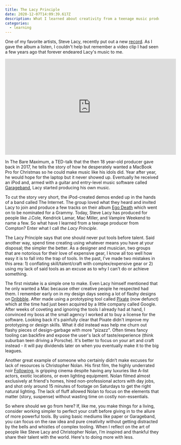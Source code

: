 ```yaml
---
title: The Lacy Principle
date: 2020-12-07T14:09:39.617Z
description: What I learned about creativity from a teenage music producer from Compton.
categories: 
  - learning
---
```

One of my favorite artists, Steve Lacy, recently put out a new [record](https://open.spotify.com/album/6m5qlaMzLtNsQDj3DQY5ji?si=0VABYWoFRwKLZguNZ629Bw). As I gave the album a listen, I couldn't help but remember a video clip I had seen a few years ago that forever endeared Lacy's music to me.

<iframe width="560" height="315" src="https://www.youtube.com/embed/SUnmrQfdYpg" frameborder="0" allow="accelerometer; autoplay; clipboard-write; encrypted-media; gyroscope; picture-in-picture" allowfullscreen></iframe>

In The Bare Maximum, a TED-talk that the then 18 year-old producer gave back in 2017, he tells the story of how he desperately wanted a MacBook Pro for Christmas so he could make music like his idols did. Year after year, he would hope for the laptop but it never showed up. Eventually he received an iPod and, armed with a guitar and entry-level music software called [Garageband](https://www.apple.com/mac/garageband/), Lacy started producing his own music.

To cut the story very short, the iPod-created demos ended up in the hands of a band called The Internet. The group loved what they heard and invited Lacy to join and produce a few tracks on their album [Ego Death](https://open.spotify.com/album/69g3CtOVg98TPOwqmI2K7Q?si=NO-oBtjHRnuW89z-V8aK-g) which went on to be nominated for a Grammy. Today, Steve Lacy has produced for people like J.Cole, Kendrick Lamar, Mac Miller, and Vampire Weekend to name a few. So what have I learned from a teenage producer from Compton? Enter what I call *the Lacy Principle*.

The Lacy Principle says that one should never put tools before talent. Said another way, spend time creating using whatever means you have at your disposal; the simpler the better. As a designer and musician, two groups that are notorious for their love of expensive gear, I know all too well how easy it is to fall into the trap of tools. In the past, I’ve made two mistakes in this area: 1) conflating skill/talent/craft with complex/expensive gear or 2) using my lack of said tools as an excuse as to why I can't do or achieve something.

The first mistake is a simple one to make. Even Lacy himself mentioned that he only wanted a Mac because other creative people he respected had them. I remember early on in my design days seeing a lot of flashy designs on [Dribbble](https://dribbble.com). After made using a prototyping tool called [Pixate](https://www.failory.com/cemetery/pixate) (now defunct) which at the time had just been acquired by a little company called Google. After weeks of coveting and ignoring the tools I already had at hand, I convinced my boss at the small agency I worked at to buy a license for the software. Looking back it's painfully clear that Pixate didn't improve my prototyping or design skills. What it did instead was help me churn out flashy pieces of design-garbage with more "pizazz". Often times fancy tooling can backfire and expose the user's lack of taste/experience (think suburban teen driving a Porsche). It's better to focus on your art and craft instead - it will pay dividends later on when you eventually make it to the big leagues.

Another great example of someone who certainly didn’t make excuses for lack of resources is Christopher Nolan. His first film, the highly underrated noir [Following](https://en.wikipedia.org/wiki/Following), is gripping cinema despite having any luxuries like A-list actors, exotic locations, or even lighting equipment. Nolan filmed almost exclusively at friend's homes, hired non-professional actors with day jobs, and shot only around 15 minutes of footage on Saturdays to get the right natural lighting. The lack of fluff allowed Nolan to focus on the elements that matter (story, suspense) without wasting time on costly non-essentials.

So where should we go from here? If, like me, you make things for a living, consider working simpler to perfect your craft before giving in to the allure of more powerful tools. By using basic mediums like paper or Garageband, you can focus on the raw idea and pure creativity without getting distracted by the bells and whistles of complex tooling. When I reflect on the art of people like Steve Lacy and Christopher Nolan, I’m inspired and thankful they share their talent with the world. Here's to doing more with less.